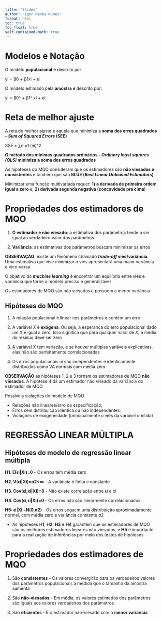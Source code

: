 ```yaml
---
title: "Slides"
author: "Igor Neves Nunes"
format: html
toc: true
toc_float: true
self-contained-math: true
---
```


# Modelos e Notação

O modelo **populacional** é descrito por: 

  yi = β0 + β1xi + ui
  
O modelo estimado pela **amostra** é descrito por:

  yi = β0^ + β1^ xi + ei
  
# Reta de melhor ajuste

A reta de melhor ajuste é aquela que minimiza a **soma dos erros quadrados - *Sum of Squared Errors* (SEE)**

  SSE = ∑ni=1 (ei)^2
  
**O método dos mínimos quadrados ordinários - *Ordinary least squares (OLS)* minimiza a soma dos erros quadrados**

As hipóteses do MQO consideram que os estimadores são **não viesados e consistentes** e também que são **BLUE (*Best Linear Unbiased Estimators*)**


Minimizar uma função multivariada requer: **1) a derivada de primeira ordem igual a zero** e; **2) derivada segunda negativa (concavidade pra cima)**

# Propriedades dos estimadores de MQO

1) **O estimador é não viesado**: a estimativa dos parâmetros tende a ser igual ao verdadeiro valor dos parâmetros

2) **Variância**: as estimativas dos parâmetros buscam minimizar os erros

**OBSERVAÇÃO**: existe um fenômeno chamado ***trade-off* viés/variância**. Uma estimativa que vise minimizar o viés apresentará uma maior variância e vice-versa

O objetivo do ***machine learning*** é encontrar um equilíbrio entre viés e variância que torne o modelo preciso e generalizável

Os estimadores de MQO são não viesados e possuem a menor variância

## Hipóteses do MQO

1) A relação poulacional é linear nos parâmetros e contém um erro

2) A variável *X* é **exógena**. Ou seja, a esperança do erro populacional dado um X é igual a zero. Isso significa que para qualquer valor de *X*, a média do resíduo deve ser zero

3) A variável *X* tem variação, e se houver múltiplas variáveis explicativas, elas não são perfeitamente correlacionadas

4) Os erros populacionais ui são independentes e identicamente distribuídos como VA normais com média zero

**OBSERVAÇÃO** as hipóteses 1, 2 e 3 tornam os estimadores de MQO **não viesados**. A hipótese 4 dá um estimador não viesado da variância do estimador de MQO

Possíveis violações do modelo de MQO:

- Relações não lineares/erro de especificação;
- Erros sem distribuição idêntica ou não independentes;
- Violações de exogeneidade (principalmente o viés da variável omitida)

# REGRESSÃO LINEAR MÚLTIPLA

## Hipóteses do modelo de regressão linear múltipla

**H1. E(ϵi|Xi)=0** - Os erros têm média zero

**H2. V(ϵi|Xi)=σ2<∞** - A variância é finita e constante

**H3. Cov(ϵi,xi|Xi)=0** - Não existe correlação entre ϵi e xi

**H4. Cov(ϵi,ϵi|Xi)=0** - Os erros não são linearmente correlacionados

**H5: ϵi|Xi∼N(0,σ2)** - Os erros seguem uma distribuição aproximadamente normal, com média zero e variância constante σ2

- As hipóteses **H1**, **H2**, **H3** e **H4** garantem que os estimadores de MQO são os melhores estimadores lineares não viesados, e **H5** é importante para a realização de inferências por meio dos testes de hipóteses

# Propriedades dos estimadores de MQO

1) São **consistentes** - Os valores convergirão para os verdadeiros valores dos parâmetros populacionais à medida que o tamanho da amostra aumenta

2) São **não-viesados** - Em média, os valores estimados dos parâmetros são iguais aos valores verdadeiros dos parâmetros

3) São **eficientes** - É o estimador não-viesado com a **menor variância**









